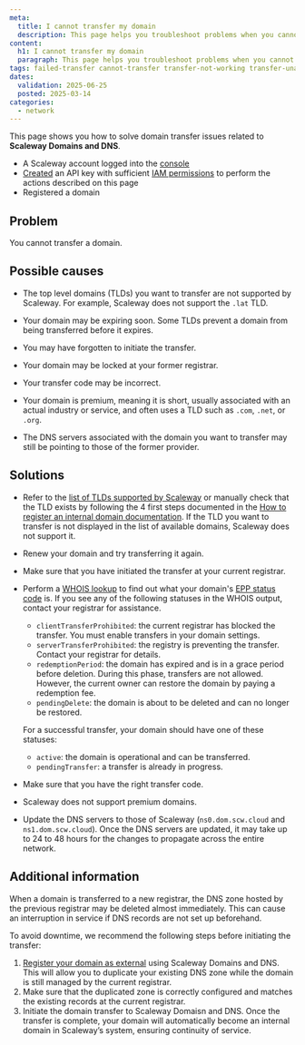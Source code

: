 ```yaml
---
meta:
  title: I cannot transfer my domain
  description: This page helps you troubleshoot problems when you cannot transfer your domain
content:
  h1: I cannot transfer my domain
  paragraph: This page helps you troubleshoot problems when you cannot transfer your domain
tags: failed-transfer cannot-transfer transfer-not-working transfer-unavailable
dates:
  validation: 2025-06-25
  posted: 2025-03-14
categories:
  - network
---
```



This page shows you how to solve domain transfer issues related to **Scaleway Domains and DNS**.

<Requirements />

  - A Scaleway account logged into the [console](https://console.scaleway.com)
  - [Created](/iam/how-to/create-api-keys/) an API key with sufficient [IAM permissions](/iam/reference-content/permission-sets/) to perform the actions described on this page
  - Registered a domain

## Problem

You cannot transfer a domain.

## Possible causes

- The top level domains (TLDs) you want to transfer are not supported by Scaleway. For example, Scaleway does not support the `.lat` TLD.

- Your domain may be expiring soon. Some TLDs prevent a domain from being transferred before it expires.

- You may have forgotten to initiate the transfer.

- Your domain may be locked at your former registrar.

- Your transfer code may be incorrect.

- Your domain is premium, meaning it is short, usually associated with an actual industry or service, and often uses a TLD such as `.com`, `.net`, or `.org`.

- The DNS servers associated with the domain you want to transfer may still be pointing to those of the former provider.

## Solutions

- Refer to the [list of TLDs supported by Scaleway](https://www.scaleway.com/en/domains-name/) or manually check that the TLD exists by following the 4 first steps documented in the [How to register an internal domain documentation](/domains-and-dns/how-to/register-internal-domain/). If the TLD you want to transfer is not displayed in the list of available domains, Scaleway does not support it.

- Renew your domain and try transferring it again.

- Make sure that you have initiated the transfer at your current registrar.

- Perform a [WHOIS lookup](https://who.is/) to find out what your domain's [EPP status code](https://www.icann.org/resources/pages/epp-status-codes-2014-06-16-en) is. If you see any of the following statuses in the WHOIS output, contact your registrar for assistance.

    - `clientTransferProhibited`: the current registrar has blocked the transfer. You must enable transfers in your domain settings.
    - `serverTransferProhibited`: the registry is preventing the transfer. Contact your registrar for details.
    - `redemptionPeriod`: the domain has expired and is in a grace period before deletion. During this phase, transfers are not allowed. However, the current owner can restore the domain by paying a redemption fee.
    - `pendingDelete`: the domain is about to be deleted and can no longer be restored.

    For a successful transfer, your domain should have one of these statuses:
    - `active`: the domain is operational and can be transferred.
    - `pendingTransfer`: a transfer is already in progress.

- Make sure that you have the right transfer code.

- Scaleway does not support premium domains.

- Update the DNS servers to those of Scaleway (`ns0.dom.scw.cloud` and `ns1.dom.scw.cloud`). Once the DNS servers are updated, it may take up to 24 to 48 hours for the changes to propagate across the entire network.


## Additional information

When a domain is transferred to a new registrar, the DNS zone hosted by the previous registrar may be deleted almost immediately. This can cause an interruption in service if DNS records are not set up beforehand.

To avoid downtime, we recommend the following steps before initiating the transfer:

1. [Register your domain as external](/domains-and-dns/how-to/transfer-external-domain/) using Scaleway Domains and DNS. This will allow you to duplicate your existing DNS zone while the domain is still managed by the current registrar.
2. Make sure that the duplicated zone is correctly configured and matches the existing records at the current registrar.
3. Initiate the domain transfer to Scaleway Domaisn and DNS. Once the transfer is complete, your domain will automatically become an internal domain in Scaleway’s system, ensuring continuity of service.
